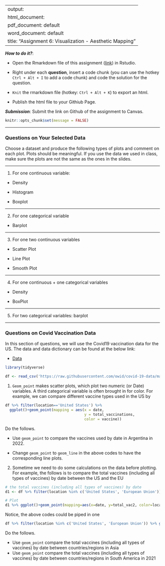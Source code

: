 
---
output: 
  html_document:
  pdf_document: default
  word_document: default
title: "Assignment 6: Visualization - Aesthetic Mapping"
---

***How to do it?***: 

- Open the Rmarkdown file of this assignment ([link](assignment6.Rmd)) in Rstudio. 

- Right under each **question**, insert  a code chunk (you can use the hotkey `Ctrl + Alt + I` to add a code chunk) and code the solution for the question. 

- `Knit` the rmarkdown file (hotkey: `Ctrl + Alt + K`) to export an html.  

-  Publish the html file to your Githiub Page. 

***Submission***: Submit the link on Github of the assignment to Canvas.

```r
knitr::opts_chunk$set(message = FALSE)
```

-------

### Questions on Your Selected Data

Choose a dataset and produce the following types of plots and comment on each plot. Plots should be meaningful. If you use the data we used in class, make sure the plots are not the same as the ones in the slides. 

-------

1. For one continuous variable:

- Density

- Histogram 

- Boxplot

-------

2. For one categorical variable

- Barplot

-------

3. For one two continuous variables

- Scatter Plot

- Line Plot

- Smooth Plot

-------

4. For one continuous + one categorical variables

- Density

- BoxPlot

-------

5. For two categorical variables: barplot

-------

### Questions on Covid Vaccination Data

In this section of questions, we will use  the Covid19 vaccination data for the US. The data and data dictionary can be found at the below link:

- [Data](https://raw.githubusercontent.com/owid/covid-19-data/master/public/data/vaccinations/vaccinations-by-manufacturer.csv)


```r
library(tidyverse)

df <- read_csv('https://raw.githubusercontent.com/owid/covid-19-data/master/public/data/vaccinations/vaccinations-by-manufacturer.csv')
```

1. `Geom_point` makes scatter plots, which plot two numeric (or Date) variables. A third categorical variable is often brought in for color. For example, we can compare different vaccine types used in the US by

```r
df %>% filter(location=='United States') %>% 
  ggplot()+geom_point(mapping = aes(x = date, 
                                    y = total_vaccinations, 
                                    color = vaccine))
```

Do the follows. 

  - Use `geom_point` to compare the vaccines used by date in Argentina in 2022. 
  
  - Change `geom_point` to `geom_line` in the above codes to have the corresponding line plots. 

2. Sometime we need to do some calculations on the data before plotting. For example, the follows is to compare the total vaccines (including all types of vaccines) by date between the US and the EU

```r
# the total vaccines (including all types of vaccines) by date
d1 <- df %>% filter(location %in% c('United States', 'European Union')) %>% group_by(date, location) %>% summarise(total_vac2=sum(total_vaccinations, na.rm=TRUE))

# Plot
d1 %>% ggplot()+geom_point(mapping=aes(x=date, y=total_vac2, color=location))
```

Notice, the above codes could be piped in one 

```r
df %>% filter(location %in% c('United States', 'European Union')) %>% group_by(date, location) %>% summarise(total_vac2=sum(total_vaccinations, na.rm=TRUE)) %>% ggplot()+geom_point(mapping=aes(x=date, y=total_vac2, color=location))
```


Do the follows. 

- Use `geom_point` compare the total vaccines (including all types of vaccines) by date between countries/regions in Asia
- Use `geom_point` compare the total vaccines (including all types of vaccines) by date between countries/regions in South America in 2021



